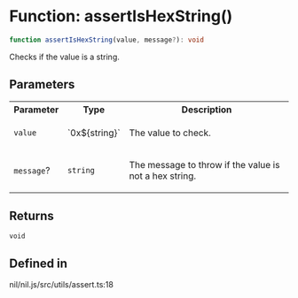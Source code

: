 # Function: assertIsHexString()

```ts
function assertIsHexString(value, message?): void
```

Checks if the value is a string.

## Parameters

<table>
<tr>
<th>Parameter</th>
<th>Type</th>
<th>Description</th>
</tr>
<tr>
<td>

`value`

</td>
<td>

\`0x$\{string\}\`

</td>
<td>

The value to check.

</td>
</tr>
<tr>
<td>

`message`?

</td>
<td>

`string`

</td>
<td>

The message to throw if the value is not a hex string.

</td>
</tr>
</table>

## Returns

`void`

## Defined in

nil/nil.js/src/utils/assert.ts:18
